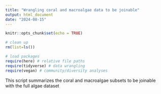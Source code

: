 ```yaml
---
title: "Wrangling coral and macroalgae data to be joinable"
output: html_document
date: "2024-08-15"
---
```


```r
knitr::opts_chunk$set(echo = TRUE)

# clean up
rm(list=ls()) 

# load packages
require(here) # relative file paths
require(tidyverse) # data wrangling
require(vegan) # community/diversity analyses
```

This script summarizes the coral and macroalgae subsets to be joinable with the full algae dataset